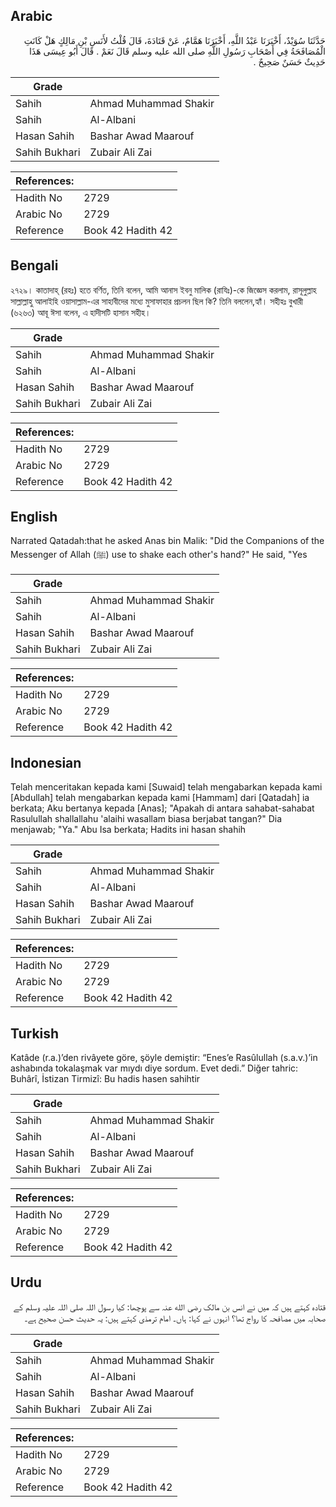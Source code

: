 ## Arabic


<div dir="rtl" lang="ar" style={{fontSize:'larger',backgroundColor:'#f8f9fa',padding:20}}>
حَدَّثَنَا سُوَيْدٌ، أَخْبَرَنَا عَبْدُ اللَّهِ، أَخْبَرَنَا هَمَّامٌ، عَنْ قَتَادَةَ، قَالَ قُلْتُ لأَنَسِ بْنِ مَالِكٍ هَلْ كَانَتِ الْمُصَافَحَةُ فِي أَصْحَابِ رَسُولِ اللَّهِ صلى الله عليه وسلم قَالَ نَعَمْ ‏.‏ قَالَ أَبُو عِيسَى هَذَا حَدِيثٌ حَسَنٌ صَحِيحٌ ‏.‏
</div>
<div style={{backgroundColor:'#f8f9fa',padding:20, marginBottom: 10}}><table> <thead> <tr> <th>Grade</th> <th></th> </tr> </thead> <tbody> <tr><td>Sahih</td><td>Ahmad Muhammad Shakir</td></tr><tr><td>Sahih</td><td>Al-Albani</td></tr><tr><td>Hasan Sahih</td><td>Bashar Awad Maarouf</td></tr><tr><td>Sahih Bukhari</td><td>Zubair Ali Zai</td></tr></tbody></table><table> <thead> <tr> <th>References:</th> <th></th> </tr> </thead> <tbody><tr><td>Hadith No</td><td>2729</td></tr><tr><td>Arabic No</td><td>2729</td></tr><tr><td>Reference</td><td>Book 42 Hadith 42</td></tr></tbody></table></div>

## Bengali


<div dir="ltr" lang="bn" style={{fontSize:'larger',backgroundColor:'#f8f9fa',padding:20}}>
২৭২৯। কাতাদাহ্ (রহঃ) হতে বর্ণিত, তিনি বলেন, আমি আনাস ইবনু মালিক (রাযিঃ)-কে জিজ্ঞেস করলাম, রাসূলুল্লাহ সাল্লাল্লাহু আলাইহি ওয়াসাল্লাম-এর সাহাবীদের মধ্যে মুসাফাহার প্রচলন ছিল কি? তিনি বললেন,হ্যাঁ। সহীহঃ বুখারী (৬২৬৩) আবূ ঈসা বলেন, এ হাদীসটি হাসান সহীহ।
</div>
<div style={{backgroundColor:'#f8f9fa',padding:20, marginBottom: 10}}><table> <thead> <tr> <th>Grade</th> <th></th> </tr> </thead> <tbody> <tr><td>Sahih</td><td>Ahmad Muhammad Shakir</td></tr><tr><td>Sahih</td><td>Al-Albani</td></tr><tr><td>Hasan Sahih</td><td>Bashar Awad Maarouf</td></tr><tr><td>Sahih Bukhari</td><td>Zubair Ali Zai</td></tr></tbody></table><table> <thead> <tr> <th>References:</th> <th></th> </tr> </thead> <tbody><tr><td>Hadith No</td><td>2729</td></tr><tr><td>Arabic No</td><td>2729</td></tr><tr><td>Reference</td><td>Book 42 Hadith 42</td></tr></tbody></table></div>

## English


<div dir="ltr" lang="en" style={{fontSize:'larger',backgroundColor:'#f8f9fa',padding:20}}>
Narrated Qatadah:that he asked Anas bin Malik: "Did the Companions of the Messenger of Allah (ﷺ) use to shake each other's hand?" He said, "Yes
</div>
<div style={{backgroundColor:'#f8f9fa',padding:20, marginBottom: 10}}><table> <thead> <tr> <th>Grade</th> <th></th> </tr> </thead> <tbody> <tr><td>Sahih</td><td>Ahmad Muhammad Shakir</td></tr><tr><td>Sahih</td><td>Al-Albani</td></tr><tr><td>Hasan Sahih</td><td>Bashar Awad Maarouf</td></tr><tr><td>Sahih Bukhari</td><td>Zubair Ali Zai</td></tr></tbody></table><table> <thead> <tr> <th>References:</th> <th></th> </tr> </thead> <tbody><tr><td>Hadith No</td><td>2729</td></tr><tr><td>Arabic No</td><td>2729</td></tr><tr><td>Reference</td><td>Book 42 Hadith 42</td></tr></tbody></table></div>

## Indonesian


<div dir="ltr" lang="id" style={{fontSize:'larger',backgroundColor:'#f8f9fa',padding:20}}>
Telah menceritakan kepada kami [Suwaid] telah mengabarkan kepada kami [Abdullah] telah mengabarkan kepada kami [Hammam] dari [Qatadah] ia berkata; Aku bertanya kepada [Anas]; "Apakah di antara sahabat-sahabat Rasulullah shallallahu 'alaihi wasallam biasa berjabat tangan?" Dia menjawab; "Ya." Abu Isa berkata; Hadits ini hasan shahih
</div>
<div style={{backgroundColor:'#f8f9fa',padding:20, marginBottom: 10}}><table> <thead> <tr> <th>Grade</th> <th></th> </tr> </thead> <tbody> <tr><td>Sahih</td><td>Ahmad Muhammad Shakir</td></tr><tr><td>Sahih</td><td>Al-Albani</td></tr><tr><td>Hasan Sahih</td><td>Bashar Awad Maarouf</td></tr><tr><td>Sahih Bukhari</td><td>Zubair Ali Zai</td></tr></tbody></table><table> <thead> <tr> <th>References:</th> <th></th> </tr> </thead> <tbody><tr><td>Hadith No</td><td>2729</td></tr><tr><td>Arabic No</td><td>2729</td></tr><tr><td>Reference</td><td>Book 42 Hadith 42</td></tr></tbody></table></div>

## Turkish


<div dir="ltr" lang="tr" style={{fontSize:'larger',backgroundColor:'#f8f9fa',padding:20}}>
Katâde (r.a.)’den rivâyete göre, şöyle demiştir: “Enes’e Rasûlullah (s.a.v.)’in ashabında tokalaşmak var mıydı diye sordum. Evet dedi.” Diğer tahric: Buhârî, İstizan Tirmizî: Bu hadis hasen sahihtir
</div>
<div style={{backgroundColor:'#f8f9fa',padding:20, marginBottom: 10}}><table> <thead> <tr> <th>Grade</th> <th></th> </tr> </thead> <tbody> <tr><td>Sahih</td><td>Ahmad Muhammad Shakir</td></tr><tr><td>Sahih</td><td>Al-Albani</td></tr><tr><td>Hasan Sahih</td><td>Bashar Awad Maarouf</td></tr><tr><td>Sahih Bukhari</td><td>Zubair Ali Zai</td></tr></tbody></table><table> <thead> <tr> <th>References:</th> <th></th> </tr> </thead> <tbody><tr><td>Hadith No</td><td>2729</td></tr><tr><td>Arabic No</td><td>2729</td></tr><tr><td>Reference</td><td>Book 42 Hadith 42</td></tr></tbody></table></div>

## Urdu


<div dir="rtl" lang="ur" style={{fontSize:'larger',backgroundColor:'#f8f9fa',padding:20}}>
قتادہ کہتے ہیں کہ میں نے انس بن مالک رضی الله عنہ سے پوچھا: کیا رسول اللہ صلی اللہ علیہ وسلم کے صحابہ میں مصافحہ کا رواج تھا؟ انہوں نے کہا: ہاں۔ امام ترمذی کہتے ہیں: یہ حدیث حسن صحیح ہے۔
</div>
<div style={{backgroundColor:'#f8f9fa',padding:20, marginBottom: 10}}><table> <thead> <tr> <th>Grade</th> <th></th> </tr> </thead> <tbody> <tr><td>Sahih</td><td>Ahmad Muhammad Shakir</td></tr><tr><td>Sahih</td><td>Al-Albani</td></tr><tr><td>Hasan Sahih</td><td>Bashar Awad Maarouf</td></tr><tr><td>Sahih Bukhari</td><td>Zubair Ali Zai</td></tr></tbody></table><table> <thead> <tr> <th>References:</th> <th></th> </tr> </thead> <tbody><tr><td>Hadith No</td><td>2729</td></tr><tr><td>Arabic No</td><td>2729</td></tr><tr><td>Reference</td><td>Book 42 Hadith 42</td></tr></tbody></table></div>